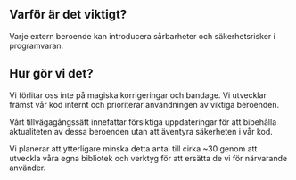 
## Varför är det viktigt?

<div className="h-2"/>

Varje extern beroende kan introducera sårbarheter och säkerhetsrisker i programvaran.

<div className="h-8"/>

<ThreeChart />

<div className="h-8"/>

## Hur gör vi det?

<div className="h-2"/>

Vi förlitar oss inte på magiska korrigeringar och bandage. Vi utvecklar främst vår kod internt och prioriterar användningen av viktiga beroenden.

<div className="h-2"/>

Vårt tillvägagångssätt innefattar försiktiga uppdateringar för att bibehålla aktualiteten av dessa beroenden utan att äventyra säkerheten i vår kod.

<div className="h-2"/>

Vi planerar att ytterligare minska detta antal till cirka ~30 genom att utveckla våra egna bibliotek och verktyg för att ersätta de vi för närvarande använder.

